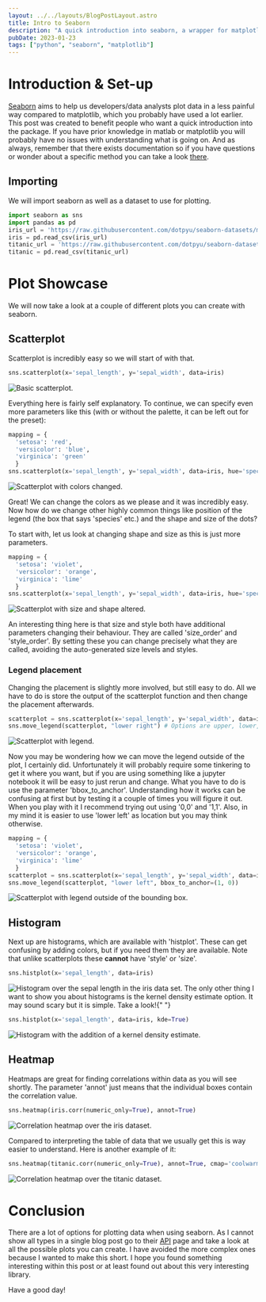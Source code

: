 ```yaml
---
layout: ../../layouts/BlogPostLayout.astro
title: Intro to Seaborn
description: "A quick introduction into seaborn, a wrapper for matplotlib"
pubDate: 2023-01-23
tags: ["python", "seaborn", "matplotlib"]
---
```



# Introduction & Set-up

[Seaborn](https://seaborn.pydata.org/) aims to help us developers/data analysts plot data in a less painful way compared to matplotlib, which you probably have used a lot earlier. This post was created to benefit people who want a quick introduction into the package. If you have prior knowledge in matlab or matplotlib you will probably have no issues with understanding what is going on. And as always, remember that there exists documentation so if you have questions or wonder about a specific method you can take a look [there](https://seaborn.pydata.org/api.html).

## Importing

We will import seaborn as well as a dataset to use for plotting.

```python
import seaborn as sns
import pandas as pd
iris_url = 'https://raw.githubusercontent.com/dotpyu/seaborn-datasets/master/iris.csv'
iris = pd.read_csv(iris_url)
titanic_url = 'https://raw.githubusercontent.com/dotpyu/seaborn-datasets/master/titanic.csv'
titanic = pd.read_csv(titanic_url)
```

# Plot Showcase

We will now take a look at a couple of different plots you can create with seaborn.

## Scatterplot

Scatterplot is incredibly easy so we will start of with that.

```python
sns.scatterplot(x='sepal_length', y='sepal_width', data=iris)
```

<img src={scatter_iris} alt="Basic scatterplot." />

Everything here is fairly self explanatory. To continue, we can specify even more parameters like this (with or without the palette, it can be left out for the preset):

```python
mapping = {
  'setosa': 'red',
  'versicolor': 'blue',
  'virginica': 'green'
  }
sns.scatterplot(x='sepal_length', y='sepal_width', data=iris, hue='species', palette=mapping)
```

<img src={scatter_color} alt="Scatterplot with colors changed." />

Great! We can change the colors as we please and it was incredibly easy. Now how do we change other highly common things like position of the legend (the box that says 'species' etc.) and the shape and size of the dots?

To start with, let us look at changing shape and size as this is just more parameters.

```python
mapping = {
  'setosa': 'violet',
  'versicolor': 'orange',
  'virginica': 'lime'
  }
sns.scatterplot(x='sepal_length', y='sepal_width', data=iris, hue='species', palette=mapping, style='species', size='species')
```

<img src={scatter_size_shape} alt="Scatterplot with size and shape altered." />

An interesting thing here is that size and style both have additional parameters changing their behaviour. They are called 'size_order' and 'style_order'. By setting these you can change precisely what they are called, avoiding the auto-generated size levels and styles.

### Legend placement

Changing the placement is slightly more involved, but still easy to do. All we have to do is store the output of the scatterplot function and then change the placement afterwards.

```python
scatterplot = sns.scatterplot(x='sepal_length', y='sepal_width', data=iris, hue='species', style='species', size='species')
sns.move_legend(scatterplot, "lower right") # Options are upper, lower, center, left and right
```

<img src={scatter_legend} alt="Scatterplot with legend." />

Now you may be wondering how we can move the legend outside of the plot, I certainly did. Unfortunately it will probably require some tinkering to get it where you want, but if you are using something like a jupyter notebook it will be easy to just rerun and change. What you have to do is use the parameter 'bbox_to_anchor'. Understanding how it works can be confusing at first but by testing it a couple of times you will figure it out. When you play with it I recommend trying out using '0,0' and '1,1'. Also, in my mind it is easier to use 'lower left' as location but you may think otherwise.

```python
mapping = {
  'setosa': 'violet',
  'versicolor': 'orange',
  'virginica': 'lime'
  }
scatterplot = sns.scatterplot(x='sepal_length', y='sepal_width', data=iris, hue='species', palette=mapping, style='species', size='species')
sns.move_legend(scatterplot, "lower left", bbox_to_anchor=(1, 0))
```

<img
  src={scatter_legend_outside}
  alt="Scatterplot with legend outside of the bounding box."
/>

## Histogram

Next up are histograms, which are available with 'histplot'. These can get confusing by adding colors, but if you need them they are available. Note that unlike scatterplots these **cannot** have 'style' or 'size'.

```python
sns.histplot(x='sepal_length', data=iris)
```

<img
  src={histogram}
  alt="Histogram over the sepal length in the iris data set."
/>
The only other thing I want to show you about histograms is the kernel density estimate
option. It may sound scary but it is simple. Take a look!{" "}

```python
sns.histplot(x='sepal_length', data=iris, kde=True)
```

<img
  src={hist_kde}
  alt="Histogram with the addition of a kernel density estimate."
/>

## Heatmap

Heatmaps are great for finding correlations within data as you will see shortly. The parameter 'annot' just means that the individual boxes contain the correlation value.

```python
sns.heatmap(iris.corr(numeric_only=True), annot=True)
```

<img src={heatmap_iris} alt="Correlation heatmap over the iris dataset." />

Compared to interpreting the table of data that we usually get this is way easier to understand. Here is another example of it:

```python
sns.heatmap(titanic.corr(numeric_only=True), annot=True, cmap='coolwarm')
```

<img
  src={heatmap_titanic}
  alt="Correlation heatmap over the titanic dataset."
/>

# Conclusion

There are a lot of options for plotting data when using seaborn. As I cannot show all types in a single blog post go to their [API](https://seaborn.pydata.org/api.html#function-interface) page and take a look at all the possible plots you can create. I have avoided the more complex ones because I wanted to make this short. I hope you found something interesting within this post or at least found out about this very interesting library.

Have a good day!
